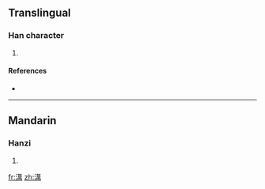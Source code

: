 ==Translingual==

===Han character===
{{Han char|rn=85|rad=水|as=13|sn=16|four=3412<sub>7</sub>|canj=水廿田月 (ETWB)}}

# {{defn|Han|sort=水13}}

====References====
* {{Han ref|kx=0653.140|dkj=18401|hdz=31752.100|uh=6FAB|ud=28587|bh=EA42|bd=59970}}

----

==Mandarin==

===Hanzi===
{{cmn-hanzi|pin=[[màn]] ([[man4]])|wg=man<sup>4</sup>}}

# {{defn|Mandarin|sort=水13}}

[[fr:澫]]
[[zh:澫]]